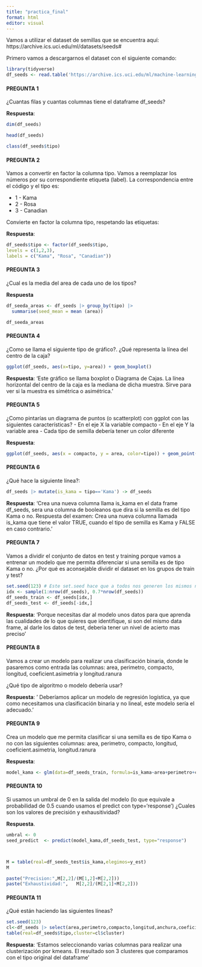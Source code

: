 ---
title: "practica_final"
format: html
editor: visual
---

Vamos a utilizar el dataset de semillas que se encuentra aquí: https://archive.ics.uci.edu/ml/datasets/seeds#

Primero vamos a descargarnos el dataset con el siguiente comando:

```{r}
library(tidyverse)
df_seeds <- read.table('https://archive.ics.uci.edu/ml/machine-learning-databases/00236/seeds_dataset.txt', col.names =c('area','perimetro','compacto','longitud','anchura','coeficient.asimetria','longitud.ranura','tipo'))
```

#### PREGUNTA 1

¿Cuantas filas y cuantas columnas tiene el dataframe df_seeds?

**Respuesta**:

```{r}
dim(df_seeds)
```

```{r}
head(df_seeds)
```

```{r}
class(df_seeds$tipo)
```

#### PREGUNTA 2

Vamos a convertir en factor la columna tipo. Vamos a reemplazar los números por su correspondiente etiqueta (label). La correspondencia entre el código y el tipo es:

-   1 - Kama
-   2 - Rosa
-   3 - Canadian

Convierte en factor la columna tipo, respetando las etiquetas:


**Respuesta**:

```{r}
df_seeds$tipo <- factor(df_seeds$tipo,
levels = c(1,2,3),
labels = c("Kama", "Rosa", "Canadian"))
```

#### PREGUNTA 3

¿Cual es la media del area de cada uno de los tipos?

**Respuesta**


```{r}
df_seeda_areas <- df_seeds |> group_by(tipo) |> 
  summarise(seed_mean = mean (area))

df_seeda_areas

```

#### PREGUNTA 4

¿Como se llama el siguiente tipo de gráfico?. ¿Qué representa la línea del centro de la caja?

```{r}
ggplot(df_seeds, aes(x=tipo, y=area)) + geom_boxplot()
```

**Respuesta**: 'Este gráfico se llama boxplot o Diagrama de Cajas. La línea horizontal del centro de la caja es la mediana de dicha muestra. Sirve para ver si la muestra es simétrica o asimétrica.'

#### PREGUNTA 5

¿Como pintarías un diagrama de puntos (o scatterplot) con ggplot con las siguientes características? - En el eje X la variable compacto - En el eje Y la variable area - Cada tipo de semilla debería tener un color diferente

**Respuesta**:

```{r}

ggplot(df_seeds, aes(x = compacto, y = area, color=tipo)) + geom_point(size=3)
```

#### PREGUNTA 6

¿Qué hace la siguiente línea?:

```{r}
df_seeds |> mutate(is_kama = tipo=='Kama') -> df_seeds
```

**Respuesta**: 'Crea una nueva columna llama is_kama en el data frame df_seeds, sera una columna de booleanos que dira si la semilla es del tipo Kama o no.
Respuesta del examen: Crea una nueva columna llamada is_kama que tiene el valor TRUE, cuando el tipo de semilla es Kama y FALSE en caso contrario.'

#### PREGUNTA 7

Vamos a dividir el conjunto de datos en test y training porque vamos a entrenar un modelo que me permita diferenciar si una semilla es de tipo Kama o no. ¿Por qué es aconsejable dividir el dataset en los grupos de train y test?

```{r}
set.seed(123) # Este set.seed hace que a todos nos generen los mismos número aleatorios
idx <- sample(1:nrow(df_seeds), 0.7*nrow(df_seeds))
df_seeds_train <- df_seeds[idx,]
df_seeds_test <- df_seeds[-idx,]
```

**Respuesta**: 'Porque necesitas dar al modelo unos datos para que aprenda las cualidades de lo que quieres que identifique, si son del mismo data frame, al darle los datos de test, deberia tener un nivel de acierto mas preciso'

#### PREGUNTA 8

Vamos a crear un modelo para realizar una clasificación binaria, donde le pasaremos como entrada las columnas: area, perimetro, compacto, longitud, coeficient.asimetria y longitud.ranura

¿Qué tipo de algoritmo o modelo debería usar?

**Respuesta**: ' Deberíamos aplicar un modelo de regresión logística, ya que como necesitamos una clasificación binaria y no lineal, este modelo sería el adecuado.'

#### PREGUNTA 9

Crea un modelo que me permita clasificar si una semilla es de tipo Kama o no con las siguientes columnas: area, perimetro, compacto, longitud, coeficient.asimetria, longitud.ranura

**Respuesta**:

```{r}
model_kama <- glm(data=df_seeds_train, formula=is_kama~area+perimetro+compacto+longitud+coeficient.asimetria+longitud.ranura,family=binomial(link='logit'))
```

#### PREGUNTA 10

Si usamos un umbral de 0 en la salida del modelo (lo que equivale a probabilidad de 0.5 cuando usamos el predict con type='response') ¿Cuales son los valores de precisión y exhausitividad?

**Respuesta**.

```{r}

umbral <- 0
seed_predict  <- predict(model_kama,df_seeds_test, type="response")



M = table(real=df_seeds_test$is_kama,elegimos=y_est)
M

paste("Precision:",M[2,2]/(M[1,2]+M[2,2]))
paste("Exhaustividad:",   M[2,2]/(M[2,1]+M[2,2]))

```

#### PREGUNTA 11

¿Qué están haciendo las siguientes líneas?

```{r}
set.seed(123)
cl<-df_seeds |> select(area,perimetro,compacto,longitud,anchura,coeficient.asimetria,longitud.ranura) |> kmeans(3)
table(real=df_seeds$tipo,cluster=cl$cluster)
```

**Respuesta**: 'Estamos seleccionando varias columnas para realizar una clusterización por kmeans. El resultado son 3 clusteres que comparamos con el tipo original del dataframe'

